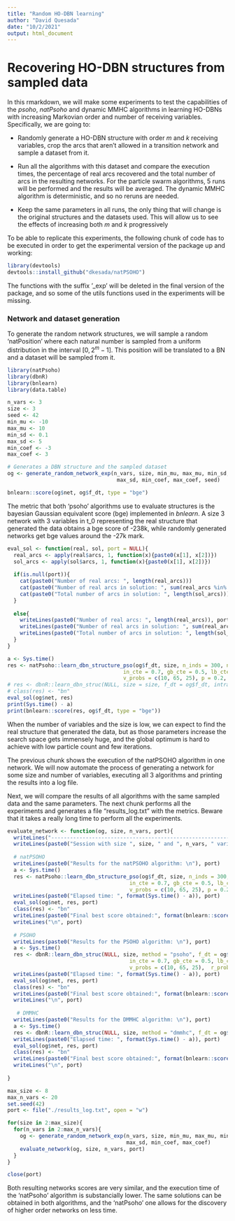 ```yaml
---
title: "Random HO-DBN learning"
author: "David Quesada"
date: "10/2/2021"
output: html_document
---
```


# Recovering HO-DBN structures from sampled data

In this rmarkdown, we will make some experiments to test the capabilities of the _psoho_, _natPsoho_ and dynamic MMHC algorithms in learning HO-DBNs with increasing Markovian order and number of receiving variables. Specifically, we are going to:

* Randomly generate a HO-DBN structure with order $m$ and $k$ receiving variables, crop the arcs that aren't allowed in a transition network and sample a dataset from it.

* Run all the algorithms with this dataset and compare the execution times, the percentage of real arcs recovered and the total number of arcs in the resulting networks. For the particle swarm algorithms, 5 runs will be performed and the results will be averaged. The dynamic MMHC algorithm is deterministic, and so no reruns are needed. 

* Keep the same parameters in all runs, the only thing that will change is the original structures and the datasets used. This will allow us to see the effects of increasing both $m$ and $k$ progressively

To be able to replicate this experiments, the following chunk of code has to be executed in order to get the experimental version of the package up and working:

```r
library(devtools)
devtools::install_github("dkesada/natPSOHO")
```

The functions with the suffix '_exp' will be deleted in the final version of the package, and so some of the utils functions used in the experiments will be missing.

### Network and dataset generation

To generate the random network structures, we will sample a random 'natPosition' where each natural number is sampled from a uniform distribution in the interval $[0, 2^m-1]$. This position will be translated to a BN and a dataset will be sampled from it.


```r
library(natPsoho)
library(dbnR)
library(bnlearn)
library(data.table)
```

```r
n_vars <- 3
size <- 3
seed <- 42
min_mu <- -10
max_mu <- 10
min_sd <- 0.1
max_sd <- 5
min_coef <- -3
max_coef <- 3

# Generates a DBN structure and the sampled dataset
og <- generate_random_network_exp(n_vars, size, min_mu, max_mu, min_sd,
                                   max_sd, min_coef, max_coef, seed)

bnlearn::score(og$net, og$f_dt, type = "bge")

```

The metric that both 'psoho' algorithms use to evaluate structures is the bayesian Gaussian equivalent score (bge) implemented in *bnlearn*. A size 3 network with 3 variables in t_0 representing the real structure that generated the data obtains a bge score of -238k, while randomly generated networks get bge values around the -27k mark.

```r

eval_sol <- function(real, sol, port = NULL){
  real_arcs <- apply(real$arcs, 1, function(x){paste0(x[1], x[2])})
  sol_arcs <- apply(sol$arcs, 1, function(x){paste0(x[1], x[2])})
  
  if(is.null(port)){
    cat(paste0("Number of real arcs: ", length(real_arcs)))
    cat(paste0("Number of real arcs in solution: ", sum(real_arcs %in% sol_arcs)))
    cat(paste0("Total number of arcs in solution: ", length(sol_arcs)))
  }
  
  else{
    writeLines(paste0("Number of real arcs: ", length(real_arcs)), port)
    writeLines(paste0("Number of real arcs in solution: ", sum(real_arcs %in% sol_arcs)), port)
    writeLines(paste0("Total number of arcs in solution: ", length(sol_arcs)), port)
  }
}

a <- Sys.time()
res <- natPsoho::learn_dbn_structure_pso(og$f_dt, size, n_inds = 300, n_it = 50,
                                     in_cte = 0.7, gb_cte = 0.5, lb_cte = 0.5,
                                     v_probs = c(10, 65, 25), p = 0.2, r_probs = c(-0.5, 1.5))
# res <- dbnR::learn_dbn_struc(NULL, size = size, f_dt = og$f_dt, intra = F)
# class(res) <- "bn"
eval_sol(og$net, res)
print(Sys.time() - a)
print(bnlearn::score(res, og$f_dt, type = "bge"))
```
When the number of variables and the size is low, we can expect to find the real structure that generated the data, but as those parameters increase the search space gets immensely huge, and the global optimum is hard to achieve with low particle count and few iterations.

The previous chunk shows the execution of the natPSOHO algorithm in one network. We will now automate the process of generating a network for some size and number of variables, executing all 3 algorithms and printing the results into a log file.

Next, we will compare the results of all algorithms with the same sampled data and the same parameters. The next chunk performs all the experiments and generates a file "results_log.txt" with the metrics. Beware that it takes a really long time to perform all the experiments.

```r

evaluate_network <- function(og, size, n_vars, port){
  writeLines("------------------------------------------------------------ \n", port)
  writeLines(paste0("Session with size ", size, " and ", n_vars, " variables in t_0: \n \n"), port)
  
  # natPSOHO
  writeLines(paste0("Results for the natPSOHO algorithm: \n"), port)
  a <- Sys.time()
  res <- natPsoho::learn_dbn_structure_pso(og$f_dt, size, n_inds = 300, n_it = 50,
                                       in_cte = 0.7, gb_cte = 0.5, lb_cte = 0.5,
                                       v_probs = c(10, 65, 25), p = 0.2, r_probs = c(-0.5, 1.5))
  writeLines(paste0("Elapsed time: ", format(Sys.time() - a)), port)
  eval_sol(og$net, res, port)
  class(res) <- "bn"
  writeLines(paste0("Final best score obtained:", format(bnlearn::score(res, og$f_dt, type = "bge"))), port)
  writeLines("\n", port)
  
  # PSOHO
  writeLines(paste0("Results for the PSOHO algorithm: \n"), port)
  a <- Sys.time()
  res <- dbnR::learn_dbn_struc(NULL, size, method = "psoho", f_dt = og$f_dt, n_inds = 200, n_it = 50,
                                       in_cte = 0.7, gb_cte = 0.5, lb_cte = 0.5,
                                       v_probs = c(10, 65, 25),  r_probs = c(-0.5, 1.5))
  writeLines(paste0("Elapsed time: ", format(Sys.time() - a)), port)
  eval_sol(og$net, res, port)
  class(res) <- "bn"
  writeLines(paste0("Final best score obtained:", format(bnlearn::score(res, og$f_dt, type = "bge"))), port)
  writeLines("\n", port)
  
   # DMMHC
  writeLines(paste0("Results for the DMMHC algorithm: \n"), port)
  a <- Sys.time()
  res <- dbnR::learn_dbn_struc(NULL, size, method = "dmmhc", f_dt = og$f_dt, intra = FALSE)
  writeLines(paste0("Elapsed time: ", format(Sys.time() - a)), port)
  eval_sol(og$net, res, port)
  class(res) <- "bn"
  writeLines(paste0("Final best score obtained:", format(bnlearn::score(res, og$f_dt, type = "bge"))), port)
  writeLines("\n", port)
  
}

max_size <- 8
max_n_vars <- 20
set.seed(42)
port <- file("./results_log.txt", open = "w")

for(size in 2:max_size){
  for(n_vars in 2:max_n_vars){
    og <- generate_random_network_exp(n_vars, size, min_mu, max_mu, min_sd,
                                      max_sd, min_coef, max_coef)
    evaluate_network(og, size, n_vars, port)
  }
}

close(port)

```

Both resulting networks scores are very similar, and the execution time of the 'natPsoho' algorithm is substancially lower. The same solutions can be obtained in both algorithms, and the 'natPsoho' one allows for the discovery of higher order networks on less time.


